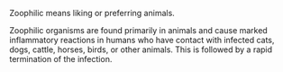 Zoophilic means liking or preferring animals. 

Zoophilic organisms are found primarily in animals and cause marked inflammatory reactions in humans who have contact with infected cats, dogs, cattle, horses, birds, or other animals. This is followed by a rapid termination of the infection.


{{parasite-stub}}